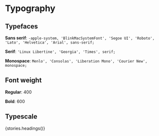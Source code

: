 


<Meta title="Typography" decorators={[withKnobs]}/>

# Typography

## Typefaces

**Sans serif**: `-apple-system, 'BlinkMacSystemFont', 'Segoe UI', 'Roboto', 'Lato', 'Helvetica', 'Arial', sans-serif;`

**Serif**: `'Linux Libertine', 'Georgia', 'Times', serif;`

**Monospace**: `Menlo', 'Consolas', 'Liberation Mono', 'Courier New', monospace;`

## Font weight

**Regular**: 400

**Bold**: 600

## Typescale
<Story name="Headings">
    {stories.headings()}
</Story>
